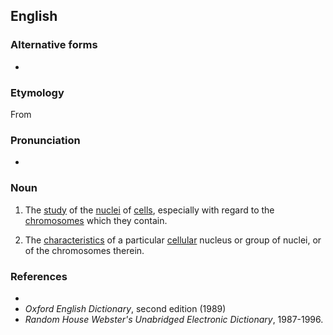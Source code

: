 ==English==

===Alternative forms===
* {{l|en|caryology}}

===Etymology===
From {{der|en|grc|κάρυον||kernel, nucleus}} {{suffix|en||ology}}

===Pronunciation===
* {{IPA|en|/ˌkæɹiˈɒləd͡ʒi/}}

===Noun===
{{en-noun}}

# {{lb|en|biology|medicine}} The [[study]] of the [[nucleus|nuclei]] of [[cell]]s, especially with regard to the [[chromosomes]] which they contain.
# {{lb|en|biology|medicine}} The [[characteristics]] of a particular [[cellular]] nucleus or group of nuclei, or of the chromosomes therein.

===References===
* {{R:Dictionary.com}}
* ''Oxford English Dictionary'', second edition (1989)
* ''Random House Webster's Unabridged Electronic Dictionary'', 1987-1996.